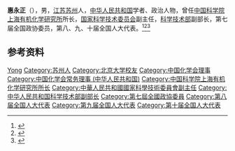 '''惠永正'''（{{bd|1939年|12月|2020年|12月22日|catIdx=Hui}}），男，[[江苏|江苏]][[苏州|苏州]]人，[[中华人民共和国|中华人民共和国]]学者、政治人物，曾任[[中国科学院上海有机化学研究所|中国科学院上海有机化学研究所]]所长，[[国家科学技术委员会|国家科学技术委员会]]副主任，[[中华人民共和国科学技术部|科学技术部]]副部长，第七届全国政协委员，第八、九、十届全国人大代表。<ref>{{Cite book|title=历届全国政协委员人名辞典|author=|publisher=中国国际广播出版社|year=1996|isbn=9787507813746|location=北京|pages=286}}</ref><ref>{{Cite book|title=中华人民共和国职官志|author=何虎生, 李耀东, 向常福主编|publisher=中国社会出版社|year=2003|isbn=9787800883934|location=北京|pages=}}</ref><ref>{{Cite web|title=制药巨头请出退休副部长(图)|url=http://finance.sina.com.cn/roll/20031014/1129474794.shtml|accessdate=2020-10-04|work=新浪财经|archive-date=2020-10-10|archive-url=https://web.archive.org/web/20201010010420/http://finance.sina.com.cn/roll/20031014/1129474794.shtml|dead-url=no}}</ref>

== 参考资料 ==
{{reflist}}

{{中国人物小作品}}
{{Navboxes 
| title  = 惠永正在[[中國化學會_(中華人民共和國)|中国化学会]]的职务
| list1  =
{{中国化学会第二十三届理事会}}
{{中国化学会第二十四届理事会}}
}}
{{Navboxes 
| title  = 惠永正在[[中国科学技术协会|中国科学技术协会]]的职务
| list1  =
{{中国科学技术协会第五届全国委员会}}
}}

{{Authority control}}
{{DEFAULTSORT:Hui惠}}
[[Category:惠姓|Yong]]
[[Category:苏州人|Category:苏州人]]
[[Category:北京大学校友|Category:北京大学校友]]
[[Category:中国化学会理事|Category:中国化学会理事]]
[[Category:中国化学会常务理事_(中华人民共和国)|Category:中国化学会常务理事 (中华人民共和国)]]
[[Category:中国科学院上海有机化学研究所所长|Category:中国科学院上海有机化学研究所所长]]
[[Category:中華人民共和國國家科學技術委員會副主任|Category:中華人民共和國國家科學技術委員會副主任]]
[[Category:中华人民共和国科学技术部副部长|Category:中华人民共和国科学技术部副部长]]
[[Category:第七屆全國政協委員|Category:第七屆全國政協委員]]
[[Category:第八届全国人大代表|Category:第八届全国人大代表]]
[[Category:第九届全国人大代表|Category:第九届全国人大代表]]
[[Category:第十届全国人大代表|Category:第十届全国人大代表]]